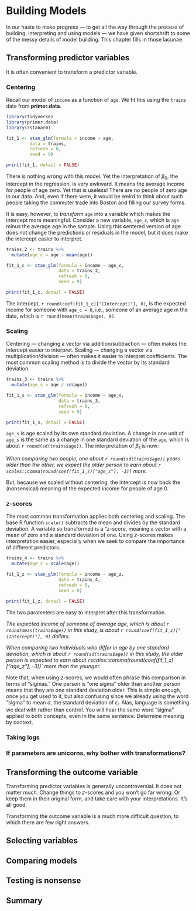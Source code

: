 # Building Models {#building-models}

In our haste to make progress --- to get all the way through the process of building, interpreting and using models --- we have given shortshrift to some of the messy details of model building. This chapter fills in those lacunae.


## Transforming predictor variables

It is often convenient to transform a predictor variable. 

### Centering

Recall our model of `income` as a function of `age`. We fit this using the `trains` data from **primer.data**.

```r
library(tidyverse)
library(primer.data)
library(rstanarm)
```


```r
fit_1 <- stan_glm(formula = income ~ age, 
         data = trains, 
         refresh = 0,
         seed = 9)

print(fit_1, detail = FALSE)
```

There is nothing wrong with this model. Yet the interpretation of $\beta_0$, the intercept in the regression, is very awkward. It means the average income for people of age zero. Yet that is useless! There are no people of zero age in our data. And, even if there were, it would be weird to think about such people taking the commuter trade into Boston and filling our survey forms.

It is easy, however, to *transform* `age` into a variable which makes the intercept more meaningful. Consider a new variable, `age_c`, which is `age` minus the average age in the sample. Using this **c**entered version of age does not change the predictions or residuals in the model, but it does make the intercept easier to interpret.


```r
trains_2 <- trains %>% 
  mutate(age_c = age - mean(age))

fit_1_c <- stan_glm(formula = income ~ age_c, 
                    data = trains_2, 
                    refresh = 0,
                    seed = 9)

print(fit_1_c, detail = FALSE)
```

The intercept, `r round(coef(fit_1_c)["(Intercept)"], 0)`, is the expected income for someone with `age_c = 0`, i.e., someone of an average age in the data, which is `r round(mean(trains$age), 0)`. 

### Scaling

Centering --- changing a vector via addition/subtraction --- often makes the intercept easier to interpret. Scaling --- changing a vector via multiplication/division --- often makes it easier to interpret coefficients. The most common scaling method is to divide the vector by its standard deviation.

```r
trains_3 <- trains %>% 
  mutate(age_s = age / sd(age))

fit_1_s <- stan_glm(formula = income ~ age_s, 
                    data = trains_3, 
                    refresh = 0,
                    seed = 9)

print(fit_1_s, detail = FALSE)
```

`age_s` is age **s**caled by its own standard deviation. A change in one unit of `age_s` is the same as a change in one standard deviation of the `age`, which is about `r round(sd(trains$age))`. The interpretation of $\beta_1$ is now:

*When comparing two people, one about `r round(sd(trains$age))` years older than the other, we expect the older person to earn about `r scales::comma(round(coef(fit_1_s)["age_s"], -3))` more.*

But, because we scaled without centering, the intercept is now back the (nonsensical) meaning of the expected income for people of age 0. 


### *z*-scores

The most common transformation applies both centering and scaling. The base R function `scale()` subtracts the mean and divides by the standard deviation. A variable so transformed is a "*z*-score, meaning a vector with a mean of zero and a standard deviation of one. Using *z*-scores makes interpretation easier, especially when we seek to compare the importance of different predictors.

```r
trains_4 <- trains %>% 
  mutate(age_z = scale(age))

fit_1_z <- stan_glm(formula = income ~ age_z, 
                    data = trains_4, 
                    refresh = 0,
                    seed = 9)

print(fit_1_z, detail = FALSE)
```

The two parameters are easy to interpret after this transformation.

*The expected income of someone of average age, which is about `r round(mean(trains$age))` in this study, is about `r round(coef(fit_1_z)["(Intercept)"], 0)` dollars.*

*When comparing two individuals who differ in age by one standard deviation, which is about `r round(sd(trains$age))` in this study, the older person is expected to earn about `r `scales::comma(round(coef(fit_1_z)["age_z"], -3))` more than the younger.*

Note that, when using *z*-scores, we would often phrase this comparison in terms of "sigmas." One person is "one sigma" older than another person means that they are one standard deviation older. This is simple enough, once you get used to it, but also confusing since we already using the word "sigma" to mean $\sigma$, the standard deviation of $\epsilon_i$. Alas, language is something we deal with rather than control. You will hear the same word "sigma" applied to both concepts, even in the same sentence. Determine meaning by context.

### Taking logs

<!-- * taking logs. When? Why? Doing so on dependent variable is a much bigger deal than doing it on independent variables since the former changes he very essence of the model. You can't really (?) compare two different models if one has taken logs of Y and one has not. -->

### If parameters are unicorns, why bother with transformations?

<!-- * standardizing variables. Key advantage is to make the coefficients easier to interpret. Even though the "right" thing to do in looking at models is to use posterior_* to look at model predictions, this takes some time. It is very handy, first pass, to look at all the coefficients and get a sense of which ones are "interesting." Then, focus on those when making newobs tibbles. -->

## Transforming the outcome variable

Transforming predictor variables is generally uncontroversial. It does not matter much. Change things to $z$-scores and you won't go far wrong. Or keep them in their original form, and take care with your interpretations. It's all good.

Transforming the outcome variable is a much more difficult question, to which there are few right answers.



## Selecting variables

<!-- * Keeping or throwing away variables. How do we decide? If something is big and significant, we always keep it. If it is small and insignificant, we don't, unless our audience really wants to see it. If a mix, reasonable people differ. No right answer! -->

<!-- * Creating new variables, especially by combining different ones into one combined variable. -->


## Comparing models

<!-- Having diligently followed the advice above, you create a model to explain immigration attitudes among Boston commuters. -->





<!-- Overfitting is dangerous -->

<!-- Prediction is what matters. How to measure accuracy? How far is model X from perfect accuracy? Only deviance out-of-sample matters. -->

<!-- Models are often similar. -->






<!-- Overfitting and model selection. loo() -->

## Testing is nonsense


## Summary


